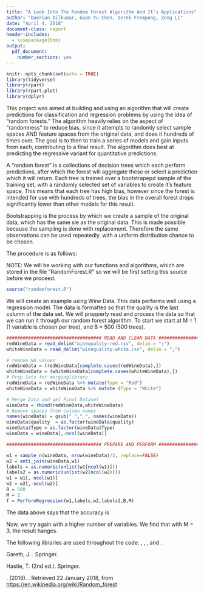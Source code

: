```yaml
---
title: "A Look Into The Random Forest Algorithm And It's Applications"
author: "Daerian Dilkumar, Guan Yu Chen, Derek Frempong, Zong Li"
date: "April 4, 2018"
document-class: report
header-includes:
  - \usepackage{bbm}
output:
  pdf_document: 
    number_sections: yes
---
```


```r
knitr::opts_chunk$set(echo = TRUE)
library(tidyverse)
library(rpart)
library(rpart.plot)
library(dplyr)
```

\newpage
\tableofcontents
\newpage


\section{Introduction}

This project was aimed at building and using an algorithm that will create predictions for classification and regression problems by using the idea of "random forests." The algorithm heavily relies on the aspect of "randomness" to reduce bias, since it attempts to randomly select sample spaces AND feature spaces from the original data, and does it hundreds of times over. The goal is to then to train a series of models and gain inputs from each, contributing to a final result. The algorithm does best at predicting the regressive variant for quantitative predictions. 

A "random forest" is a collections of decision trees which each perform predictions, after which the forest will aggregate these or select a prediction which it will return. Each tree is trained over a bootstrapepd sample of the   training set, with a randomly selected set of variables to create it's feature space. This means that each tree has high bias, however since the forest is intended for use with hundreds of trees, the bias in the overall forest drops significantly lower than other models for this result.


Bootstrapping is the process by which we create a sample of the original data, which has the same sie as the original data. This is made possible because the sampling is done with replacement. Therefore the same observations can be used repeatedly, with a uniform distribution chance to be chosen.

\section{Methodologies}

The procedure is as follows:
\begin{itemize}
  \item Select a number of trees for the forest, and how big the feature space is. 
  $\\$
  \item For each tree, choose variables from the feature space, and get a bootsrap. 
  $\\$
  \item Train the model for each tree with these variables for the given labels. 
  $\\$
  \item Collect the trees into a forest to get them ready for predictions 
  $\\$
  \item Finally, given testing data, use the forest to create as many predictions are there are trees.
  $\\$
  \item Aggregate the predictions for a final prediction for each observation in the testing data.
  $\\$

The libraries we used are as follows: 
- tidyverse
$\\$
- dplyr
$\\$
- rpart
$\\$
- rpart.plot
$\\$
\end{itemize}

\section{Development Process}

\section{Examples And Results}

NOTE: We will be working with our functions and algorithms, which are stored in the file "RandomForest.R" so we will be first setting this source before we proceed.

```r
source("randomforest.R")
```

\subsection{Wine Data}

We will create an example using Wine Data. This data performs well using a regression model.
The data is formatted so that the quality is the last column of the data set. We will propperly read and process the data so that we can run it through our random forest algorithm.
To start we start at M = 1 (1 variable is chosen per tree), and B = 500 (500 trees).

```r
################################### READ AND CLEAN DATA #########################################
redWineData = read_delim("winequality-red.csv", delim = ";")
whiteWineData = read_delim("winequality-white.csv", delim = ";")

# remove NA values
redWineData = (redWineData[complete.cases(redWineData),])
whiteWineData = (whiteWineData[complete.cases(whiteWineData),])
# Prep Sets for merginglibrary
redWineData = redWineData %>% mutate(Type = "Red")
whiteWineData = whiteWineData %>% mutate (Type = "White")

# Merge Data and get Final Dataset
wineData = rbind(redWineData,whiteWineData)
# Remove spaces from column names
names(wineData) = gsub(" ","_", names(wineData))
wineData$quality  = as.factor(wineData$quality)
wineData$Type = as.factor(wineData$Type)
wineData = wineData[,-ncol(wineData)]
```

```r
################################### PREPARE AND PERFORM #########################################

w1 = sample_n(wineData, nrow(wineData)/2, replace=FALSE)
w2 = anti_join(wineData,w1)
labels = as.numeric(unlist(w1[ncol(w1)]))
labels2 = as.numeric(unlist(w2[ncol(w2)]))
w1 = w1[,-ncol(w1)]
w2 = w2[,-ncol(w2)]
B = 500
M = 1
f = PerformRegression(w1,labels,w2,labels2,B,M)
```
The data above says that the accuracy is 

Now, we try again with a higher number of variables. We find that with M = 3, the result hanges.



\section{Wrap-Up}

\section{Appendix}
\textsc{Note:} The following libraries are used throughout the code: \texttt{tidyverse}, \texttt{dplyr}, \texttt{rpart}, and \texttt{rpart.plot}.


\section{References}
<!-- in-text: (Gareth, n.d.) -->
Gareth, J. \textit{An Introduction to Statistical Learning: with Applications in R}. Springer.

<!-- in-text: (Hastie, n.d.) -->
Hastie, T. \textit{The elements of statistical learning [electronic resource] : data mining, inference, and prediction} (2nd ed.). Springer.

<!-- in-text: ("Random forest", 2018) -->
\textit{Random forest}. (2018). \textit{En.wikipedia.org}. Retrieved 22 January 2018, from [https://en.wikipedia.org/wiki/Random_forest](https://en.wikipedia.org/wiki/Random_forest)
